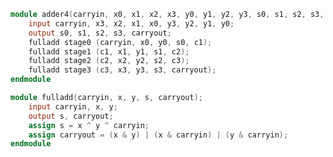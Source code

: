 ```verilog
module adder4(carryin, x0, x1, x2, x3, y0, y1, y2, y3, s0, s1, s2, s3, carryout);
    input carryin, x3, x2, x1, x0, y3, y2, y1, y0;
    output s0, s1, s2, s3, carryout;
    fulladd stage0 (carryin, x0, y0, s0, c1);
    fulladd stage1 (c1, x1, y1, s1, c2);
    fulladd stage2 (c2, x2, y2, s2, c3);
    fulladd stage3 (c3, x3, y3, s3, carryout);
endmodule

module fulladd(carryin, x, y, s, carryout);
    input carryin, x, y;
    output s, carryout;
    assign s = x ^ y ^ carryin;
    assign carryout = (x & y) | (x & carryin) | (y & carryin);
endmodule
```
